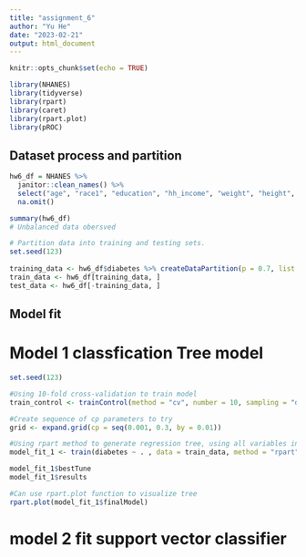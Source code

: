 ```yaml
---
title: "assignment_6"
author: "Yu He"
date: "2023-02-21"
output: html_document
---
```


```r
knitr::opts_chunk$set(echo = TRUE)
```

```r
library(NHANES)
library(tidyverse)
library(rpart)
library(caret)
library(rpart.plot)
library(pROC)
```

## Dataset process and partition
```r
hw6_df = NHANES %>% 
  janitor::clean_names() %>% 
  select("age", "race1", "education", "hh_income", "weight", "height", "pulse", "diabetes", "bmi", "phys_active", "smoke100") %>% 
  na.omit()

summary(hw6_df)
# Unbalanced data obersved

# Partition data into training and testing sets.
set.seed(123)
 
training_data <- hw6_df$diabetes %>% createDataPartition(p = 0.7, list = F)
train_data <- hw6_df[training_data, ]
test_data <- hw6_df[-training_data, ]
```

## Model fit
# Model 1 classfication Tree model
```r
set.seed(123)

#Using 10-fold cross-validation to train model
train_control <- trainControl(method = "cv", number = 10, sampling = "down")

#Create sequence of cp parameters to try 
grid <- expand.grid(cp = seq(0.001, 0.3, by = 0.01))

#Using rpart method to generate regression tree, using all variables in dataset to predict life expectancy
model_fit_1 <- train(diabetes ~ . , data = train_data, method = "rpart", trControl = train_control, tuneGrid = grid)

model_fit_1$bestTune
model_fit_1$results

#Can use rpart.plot function to visualize tree
rpart.plot(model_fit_1$finalModel)
```

# model 2 fit support vector classifier
```r

```






